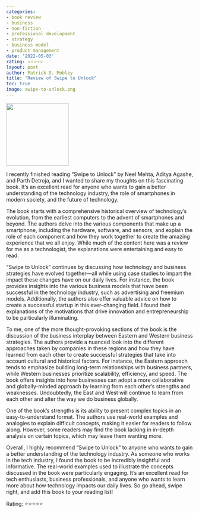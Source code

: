 ```yaml
---
categories:
- book review
- business
- non-fiction
- professional development
- strategy
- business model
- product management
date: '2022-05-03'
rating: ⭐⭐⭐⭐⭐
layout: post
author: Patrick D. Mobley
title: "Review of Swipe to Unlock"
toc: true
image: swipe-to-unlock.png
---
```


![](swipe-to-unlock.png){width=12em fig-align="center"}

I recently finished reading "Swipe to Unlock" by Neel Mehta, Aditya Agashe, and Parth Detroja, and I wanted to share my thoughts on this fascinating book. It's an excellent read for anyone who wants to gain a better understanding of the technology industry, the role of smartphones in modern society, and the future of technology.

The book starts with a comprehensive historical overview of technology's evolution, from the earliest computers to the advent of smartphones and beyond. The authors delve into the various components that make up a smartphone, including the hardware, software, and sensors, and explain the role of each component and how they work together to create the amazing experience that we all enjoy. While much of the content here was a review for me as a technologist, the explanations were entertaining and easy to read.

"Swipe to Unlock" continues by discussing how technology and business strategies have evolved together---all while using case studies to impart the impact these changes have on our daily lives. For instance, the book provides insights into the various business models that have been successful in the technology industry, such as advertising and freemium models. Additionally, the authors also offer valuable advice on how to create a successful startup in this ever-changing field. I found their explanations of the motivations that drive innovation and entrepreneurship to be particularly illuminating.

To me, one of the more thought-provoking sections of the book is the discussion of the business interplay between Eastern and Western business strategies. The authors provide a nuanced look into the different approaches taken by companies in these regions and how they have learned from each other to create successful strategies that take into account cultural and historical factors. For instance, the Eastern approach tends to emphasize building long-term relationships with business partners, while Western businesses prioritize scalability, efficiency, and speed. The book offers insights into how businesses can adopt a more collaborative and globally-minded approach by learning from each other's strengths and weaknesses. Undoubtedly, the East and West will continue to learn from each other and alter the way we do business globally.

One of the book's strengths is its ability to present complex topics in an easy-to-understand format. The authors use real-world examples and analogies to explain difficult concepts, making it easier for readers to follow along. However, some readers may find the book lacking in in-depth analysis on certain topics, which may leave them wanting more.

Overall, I highly recommend "Swipe to Unlock" to anyone who wants to gain a better understanding of the technology industry. As someone who works in the tech industry, I found the book to be incredibly insightful and informative. The real-world examples used to illustrate the concepts discussed in the book were particularly engaging. It's an excellent read for tech enthusiasts, business professionals, and anyone who wants to learn more about how technology impacts our daily lives. So go ahead, swipe right, and add this book to your reading list!


Rating: ⭐⭐⭐⭐⭐